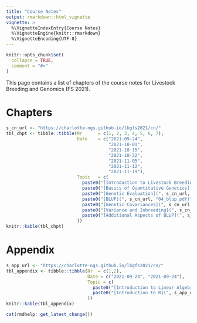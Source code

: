 ```yaml
---
title: "Course Notes"
output: rmarkdown::html_vignette
vignette: >
  %\VignetteIndexEntry{Course Notes}
  %\VignetteEngine{knitr::rmarkdown}
  %\VignetteEncoding{UTF-8}
---
```


```r
knitr::opts_chunk$set(
  collapse = TRUE,
  comment = "#>"
)
```

This page contains a list of chapters of the course notes for Livestock Breeding and Genomics  (FS 2021).

# Chapters

```r
s_cn_url <- "https://charlotte-ngs.github.io/lbgfs2021/cn/"
tbl_chpt <- tibble::tibble(Nr      = c(1, 2, 3, 4, 5, 6, 7),
                           Date    = c("2021-09-24",
                                       "2021-10-01",
                                       "2021-10-15",
                                       "2021-10-22",
                                       "2021-11-05",
                                       "2021-11-12",
                                       "2021-11-19"),
                           Topic   = c(
                             paste0("[Introduction to Livestock Breeding and Genomics](", s_cn_url, "01_intro_lbg.pdf)", collapse = ""),
                             paste0("[Basics of Quantitative Genetics](", s_cn_url, "02_basic_qg.pdf)", collapse = ""),
                             paste0("[Genetic Evaluation](", s_cn_url, "03_gen_eval.pdf)", collapse = ""),
                             paste0("[BLUP](", s_cn_url, "04_blup.pdf)", collapse = ""),
                             paste0("[Genetic Covariances](", s_cn_url, "05_gen_cov.pdf)", collapse = ""),
                             paste0("[Variance and Inbreeding](", s_cn_url, "06_var_inb.pdf)", collapse = ""),
                             paste0("[Additional Aspects of BLUP](", s_cn_url, "07_add_asp_blup.pdf)", collapse = "")
                           ))
knitr::kable(tbl_chpt)
```


# Appendix

```r
s_app_url <- "https://charlotte-ngs.github.io/lbgfs2021/cn/"
tbl_appendix <- tibble::tibble(Nr  = c(1,2),
                               Date = c("2021-09-24", "2021-09-24"),
                               Topic = c(
                                 paste0("[Introduction to Linear Algebra](", s_app_url, "A01_intro_linalg.pdf)", collapse = ""),
                                 paste0("[Introduction to R](", s_app_url, "A02_intro_r.pdf)", collapse = "")
                               ))
knitr::kable(tbl_appendix)
```


```r
cat(rmdhelp::get_latest_change())
```

